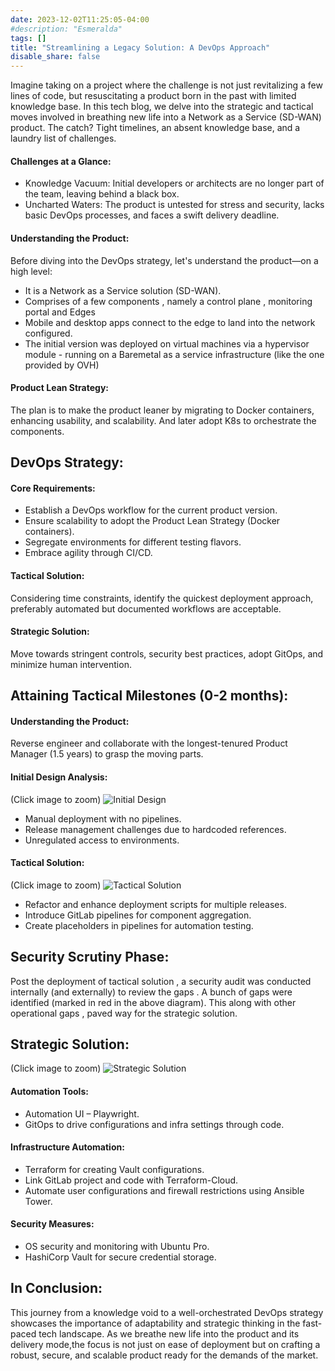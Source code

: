 ```yaml
---
date: 2023-12-02T11:25:05-04:00
#description: "Esmeralda"
tags: []
title: "Streamlining a Legacy Solution: A DevOps Approach"
disable_share: false
---
```


Imagine taking on a project where the challenge is not just revitalizing a few lines of code, but resuscitating a product born in the past with limited knowledge base. In this tech blog, we delve into the strategic and tactical moves involved in breathing new life into a Network as a Service (SD-WAN) product. The catch? Tight timelines, an absent knowledge base, and a laundry list of challenges.


#### Challenges at a Glance:

- Knowledge Vacuum: Initial developers or architects are no longer part of the team, leaving behind a black box.
- Uncharted Waters: The product is untested for stress and security, lacks basic DevOps processes, and faces a swift delivery deadline.

#### Understanding the Product:
Before diving into the DevOps strategy, let's understand the product—on a high level:
- It is a Network as a Service solution (SD-WAN).
- Comprises of a few components , namely  a control plane , monitoring portal and Edges
- Mobile and desktop apps connect to the edge to land into the network configured.
- The initial version was deployed on virtual machines via a hypervisor module - running on a Baremetal as a service infrastructure (like the one provided by OVH)

#### Product Lean Strategy:
The plan is to make the product leaner by migrating to Docker containers, enhancing usability, and scalability. And later adopt K8s to orchestrate the components.

## DevOps Strategy:
#### Core Requirements:

- Establish a DevOps workflow for the current product version.
- Ensure scalability to adopt the Product Lean Strategy (Docker containers).
- Segregate environments for different testing flavors.
- Embrace agility through CI/CD.

#### Tactical Solution:
Considering time constraints, identify the quickest deployment approach, preferably automated but documented workflows are acceptable.

#### Strategic Solution:
Move towards stringent controls, security best practices, adopt GitOps, and minimize human intervention.


## Attaining Tactical Milestones (0-2 months):

#### Understanding the Product:
Reverse engineer and collaborate with the longest-tenured Product Manager (1.5 years) to grasp the moving parts.

#### Initial Design Analysis:
(Click image to zoom)
<Image 
  src="/blog/images/initial.png"
  alt="Initial Design"
  width={800}
  height={400}
  caption="Initial Design Analysis"
/>
- Manual deployment with no pipelines.
- Release management challenges due to hardcoded references.
- Unregulated access to environments.

#### Tactical Solution:
(Click image to zoom)
<Image 
  src="/blog/images/tactical.png"
  alt="Tactical Solution"
  width={800}
  height={400}
  caption="Tactical Solution Diagram"
/>
- Refactor and enhance deployment scripts for multiple releases.
- Introduce GitLab pipelines for component aggregation.
- Create placeholders in pipelines for automation testing.

## Security Scrutiny Phase:
Post the deployment of tactical solution , a security audit was conducted internally (and externally) to review the gaps . A bunch of gaps were identified (marked in red in the above diagram). This along with other operational gaps , paved way for the strategic solution.

## Strategic Solution:
(Click image to zoom)
<Image 
  src="/blog/images/strategic.png"
  alt="Strategic Solution"
  width={800}
  height={400}
  caption="Strategic Solution Diagram"
/>
#### Automation Tools:

- Automation UI – Playwright.
- GitOps to drive configurations and infra settings through code.

#### Infrastructure Automation:
- Terraform for creating Vault configurations.
- Link GitLab project and code with Terraform-Cloud.
- Automate user configurations and firewall restrictions using Ansible Tower.

#### Security Measures:
- OS security and monitoring with Ubuntu Pro.
- HashiCorp Vault for secure credential storage.


## In Conclusion:
This journey from a knowledge void to a well-orchestrated DevOps strategy showcases the importance of adaptability and strategic thinking in the fast-paced tech landscape. As we breathe new life into the product and its delivery mode,the focus is not just on ease of deployment  but on crafting a robust, secure, and scalable product ready for the demands of the market.